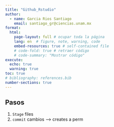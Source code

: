```yaml
---
title: "Github_Rstudio"
author:
  - name: Garcia Rios Santiago
    email: santiago_gr@ciencias.unam.mx
format: 
  html:
    page-layout: full # ocupar toda la página
    lang: en  # figure, note, warning, code
    embed-resources: true # self-contained file
    # code-fold: true # retraer código
    # code-summary: "Mostrar código"
execute:
  echo: true  
  warning: true
toc: true
# bibliography: references.bib  
number-sections: true
---
```


## Pasos

1.  `Stage` files
2.  `commit` cambios --\> creates a perm

